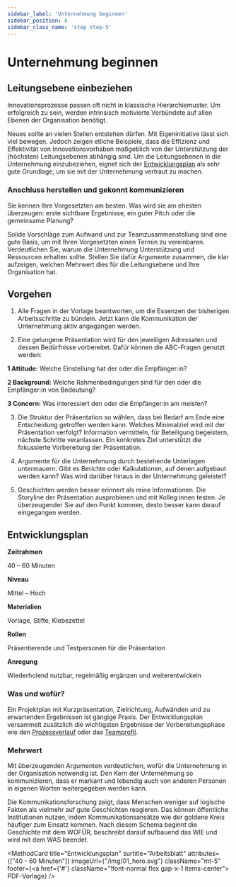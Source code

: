 ```yaml
---
sidebar_label: 'Unternehmung beginnen'
sidebar_position: 6
sidebar_class_name: 'step step-5'
---
```


# Unternehmung beginnen

## Leitungsebene einbeziehen

Innovationsprozesse passen oft nicht in klassische Hierarchiemuster. Um erfolgreich zu sein, werden intrinsisch motivierte Verbündete auf allen Ebenen der Organisation benötigt.

Neues sollte an vielen Stellen entstehen dürfen. Mit Eigeninitiative lässt sich viel bewegen. Jedoch zeigen etliche Beispiele, dass die Effizienz und Effektivität von Innovationsvorhaben maßgeblich von der Unterstützung der (höchsten) Leitungsebenen abhängig sind. Um die Leitungsebenen in die Unternehmung einzubeziehen, eignet sich der [Entwicklungsplan](#entwicklungsplan) als sehr gute Grundlage, um sie mit der Unternehmung vertraut zu machen.

### Anschluss herstellen und gekonnt kommunizieren

Sie kennen Ihre Vorgesetzten am besten. Was wird sie am ehesten überzeugen: erste sichtbare Ergebnisse, ein guter Pitch oder die gemeinsame Planung?

Solide Vorschläge zum Aufwand und zur Teamzusammenstellung sind eine gute Basis, um mit Ihren Vorgesetzten einen Termin zu vereinbaren. Verdeutlichen Sie, warum die Unternehmung Unterstützung und Ressourcen erhalten sollte. Stellen Sie dafür Argumente zusammen, die klar aufzeigen, welchen Mehrwert dies für die Leitungsebene und Ihre Organisation hat.

<!--illustration mit händen s.67-->

## Vorgehen

1. Alle Fragen in der Vorlage beantworten, um die Essenzen der bisherigen Arbeitsschritte zu bündeln. Jetzt kann die Kommunikation der Unternehmung aktiv angegangen werden.

2. Eine gelungene Präsentation wird für den jeweiligen Adressaten und dessen Bedürfnisse vorbereitet. Dafür können die ABC-Fragen genutzt werden:

  **1 Attitude:** Welche Einstellung hat der oder die Empfänger:in?

  **2 Background:** Welche Rahmenbedingungen sind für den oder die Empfänger:in von Bedeutung?

  **3 Concern:** Was interessiert den oder die Empfänger:in am meisten?

3. Die Struktur der Präsentation so wählen, dass bei Bedarf am Ende eine Entscheidung getroffen werden kann. Welches Minimalziel wird mit der Präsentation verfolgt? Information vermitteln, für Beteiligung begeistern, nächste Schritte veranlassen. Ein konkretes Ziel unterstützt die fokussierte Vorbereitung der Präsentation.

4. Argumente für die Unternehmung durch bestehende Unterlagen untermauern. Gibt es Berichte oder Kalkulationen, auf denen aufgebaut werden kann? Was wird darüber hinaus in der Unternehmung geleistet?

5. Geschichten werden besser erinnert als reine Informationen. Die Storyline der Präsentation ausprobieren und mit Kolleg:innen testen. Je überzeugender Sie auf den Punkt kommen, desto besser kann darauf eingegangen werden.

## Entwicklungsplan

<!--linke seitenleiste-->

**Zeitrahmen**

40 – 60 Minuten

**Niveau**

Mittel – Hoch

**Materialien**

Vorlage, Stifte, Klebezettel

**Rollen**

Präsentierende und Testpersonen für die Präsentation

**Anregung**

Wiederholend nutzbar, regelmäßig ergänzen und weiterentwickeln

<!--text in der mitte-->

### Was und wofür?

Ein Projektplan mit Kurzpräsentation, Zielrichtung, Aufwänden und zu erwartenden Ergebnissen ist gängige Praxis. Der Entwicklungsplan versammelt zusätzlich die wichtigsten Ergebnisse der Vorbereitungsphase wie den [Prozessverlauf](/buch/vorbereiten/prozess-planen#prozessverlauf) oder das [Teamprofil](/buch/vorbereiten/beteiligte-identifizieren-analysieren#teamprofil).

### Mehrwert

Mit überzeugenden Argumenten verdeutlichen, wofür die Unternehmung in der Organisation notwendig ist. Den Kern der Unternehmung so kommunizieren, dass er markant und lebendig auch von anderen Personen in eigenen Worten weitergegeben werden kann.

<!--text unten klein-->

Die Kommunikationsforschung zeigt, dass Menschen weniger auf logische Fakten als vielmehr auf gute Geschichten reagieren. Das können öffentliche Institutionen nutzen, indem Kommunikationsansätze wie der goldene Kreis häufiger zum Einsatz kommen. Nach diesem Schema beginnt die Geschichte mit dem WOFÜR, beschreibt darauf aufbauend das WIE und wird mit dem WAS beendet.

<MethodCard
  title="Entwicklungsplan"
  surtitle="Arbeitsblatt"
  attributes={["40 - 60 Minuten"]}
  imageUrl={"/img/01_hero.svg"}
  className="mt-5"
  footer={<a href={'#'} className="!font-normal flex gap-x-1 items-center"><EditIcon className="w-3 h-3 text-inherit" /> PDF-Vorlage</a>}
/>
